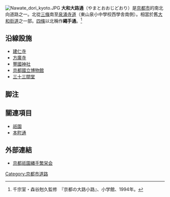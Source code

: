 [[File:Nawate_dori_kyoto.JPG|thumb]]
'''大和大路通'''（やまとおおじどおり）是[[京都市|京都市]]的南北向道路之一。北從[[三條通|三條]]南至[[泉涌寺道|泉涌寺道]]（東山泉小中學校西學舎南側）。相當於舊[[奈良街道|大和街道]]之一部。[[四條通|四條]]以北稱作'''繩手通'''。<ref>千宗室・森谷尅久監修　『京都の大路小路』、小学館、1994年。</ref>

== 沿線設施 ==
* [[建仁寺|建仁寺]]
* [[方廣寺_(京都)|方廣寺]]
* [[豐國神社_(京都市)|豐國神社]]
* [[京都國立博物館|京都國立博物館]]
* [[三十三間堂|三十三間堂]]

== 脚注 ==
<references />

== 關連項目 ==
* [[祇園|祇園]]
* [[本町通_(京都市)|本町通]]

== 外部連結 ==
* [http://www.gion-nawate.com/ 京都祇園縄手繁栄会] {{Wayback|url=http://www.gion-nawate.com/ |date=20201130054236 }}

[[Category:京都市道路|Category:京都市道路]]